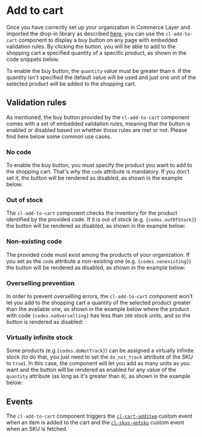 
<Meta of={Stories} />

# Add to cart

Once you have correctly set up your organization in Commerce Layer and imported the drop-in library as described [here](?path=/docs/getting-started--docs), you can use the `cl-add-to-cart` component to display a buy button on any page with embedded validation rules. By clicking the button, you will be able to add to the shopping cart a specified quantity of a specific product, as shown in the code snippets below.

To enable the buy button, the `quantity` value must be greater than `0`. If the quantity isn't specified the default value will be used and just one unit of the selected product will be added to the shopping cart.

<Canvas of={Stories.Basic} />

<Controls of={Stories.Basic} />

## Validation rules

As mentioned, the buy button provided by the `cl-add-to-cart` component comes with a set of embedded validation rules, meaning that the button is enabled or disabled based on whether those rules are met or not. Please find here below some common use cases.

### No code

To enable the buy button, you must specify the product you want to add to the shopping cart. That's why the `code` attribute is mandatory. If you don't set it, the button will be rendered as disabled, as shown in the example below:

<Canvas of={Stories.WithoutAttributes} />

### Out of stock

The <code>cl-add-to-cart</code> component checks the inventory for the product identified by the provided code. If it is out of stock (e.g. <code>{codes.outOfStock}</code>) the button will be rendered as disabled, as shown in the example below:

<Canvas of={Stories.OutOfStock} />

### Non-existing code

The provided code must exist among the products of your organization. If you set as the <code>code</code> attribute a non-existing one (e.g. <code>{codes.nonexisting}</code>) the button will be rendered as disabled, as shown in the example below:

<Canvas of={Stories.Nonexisting} />

### Overselling prevention

In order to prevent overselling errors, the <code>cl-add-to-cart</code> component won't let you add to the shopping cart a quantity of the selected product greater than the available one, as shown in the example below where the product with code <code>{codes.noOverselling}</code> has less than <code>100</code> stock units, and so the button is rendered as disabled:

<Canvas of={Stories.OversellingPrevention} />

### Virtually infinite stock

Some products (e.g.<code>{codes.doNotTrack}</code>) can be assigned a virtually infinite stock (to do that, you just need to set the <code>do_not_track</code> attribute of the SKU to <code>true</code>). In this case, the component will let you add as many units as you want and the button will be rendered as enabled for any value of the  <code>quantity</code> attribute (as long as it's greater than  <code>0</code>), as shown in the example below:

<Canvas of={Stories.DoNotTrack} />

## Events

The `cl-add-to-cart` component triggers the [`cl-cart-additem`](?path=/docs/events--docs#cl-cart-additem) custom event when an item is added to the cart and the [`cl-skus-getsku`](?path=/docs/events--docs#cl-skus-getsku) custom event when an SKU is fetched.
